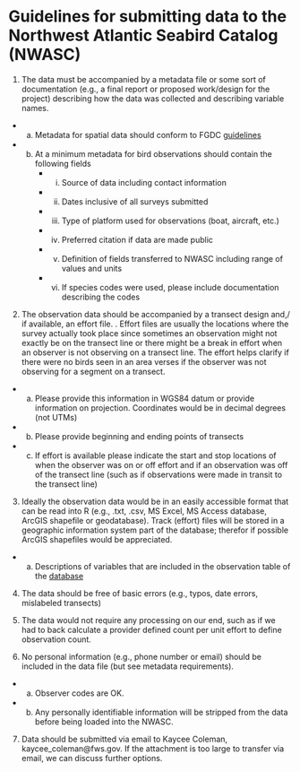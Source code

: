 **Guidelines for submitting data to the Northwest Atlantic Seabird Catalog (NWASC)**   
===

1) The data must be accompanied by a metadata file or some sort of documentation (e.g., a final report or proposed work/design for the project) describing how the data was collected and describing 
variable names.  
*    a. Metadata for spatial data should conform to FGDC [guidelines](https://www.fgdc.gov/metadata/geospatial-metadata-standards)  
*    b. At a minimum metadata for bird observations should contain the following fields  
    *   i. Source of data including contact information  
    *   ii. Dates inclusive of all surveys submitted  
    *   iii. Type of platform used for observations (boat, aircraft, etc.)  
    *   iv. Preferred citation if data are made public  
    *   v. Definition of fields transferred to NWASC including range of values and units     
    *   vi. If species codes were used, please include documentation describing the codes  

2) The observation data should be accompanied by a transect design and,/ if available, an effort file. . Effort files are usually the locations where the survey actually took place since sometimes an observation might not exactly be on the transect line or there might be a break in effort when an observer is not observing on a transect line. The effort helps clarify if there were no birds seen in an area verses if the observer was not observing for a segment on a transect.  
*    a. Please provide this information in WGS84 datum or provide information on projection. Coordinates would be in decimal degrees 
    (not UTMs)  
*    b. Please provide beginning and ending points of transects  
*    c. If effort is available please indicate the start and stop locations of when the observer was on or off effort and if an observation was off of the transect line (such as if observations were made in transit to the transect line)  
   
3) Ideally the observation data would be in an easily accessible format that can be read into R (e.g., .txt, .csv, MS Excel, MS Access
database, ArcGIS shapefile or geodatabase). Track (effort) files will be stored in a geographic information system part of the database; therefor if 
possible ArcGIS shapefiles would be appreciated.  
*    a. Descriptions of variables that are included in the observation table of the [database](http://www.nodc.noaa.gov/archive/arc0070/0115356/1.1/data/0-data/seabird_data_structure_NODC_30Dec2013.csv)  

4) The data should be free of basic errors (e.g., typos, date errors, mislabeled transects)  

5) The data would not require any processing on our end, such as if we had to back calculate a provider defined count per unit 
effort to define observation count.  

6) No personal information (e.g., phone number or email) should be included in the data file (but see metadata requirements).  
*    a. Observer codes are OK.  
*    b. Any personally identifiable information will be stripped from the data before being loaded into the NWASC.  

7) Data should be submitted via email to Kaycee Coleman, kaycee_coleman@fws.gov. If the attachment is too large to transfer via 
email, we can discuss further options.  
